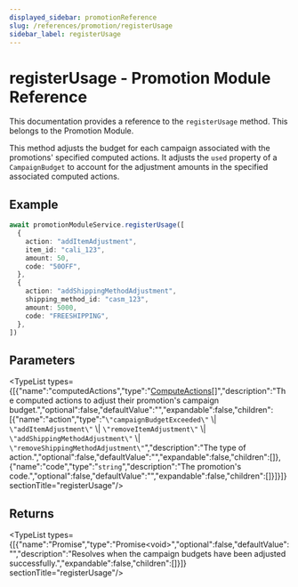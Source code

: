 ```yaml
---
displayed_sidebar: promotionReference
slug: /references/promotion/registerUsage
sidebar_label: registerUsage
---
```



# registerUsage - Promotion Module Reference

This documentation provides a reference to the `registerUsage` method. This belongs to the Promotion Module.

This method adjusts the budget for each campaign associated with the promotions' specified computed actions.
It adjusts the `used` property of a `CampaignBudget` to account for the adjustment amounts in the specified associated
computed actions.

## Example

```ts
await promotionModuleService.registerUsage([
  {
    action: "addItemAdjustment",
    item_id: "cali_123",
    amount: 50,
    code: "50OFF",
  },
  {
    action: "addShippingMethodAdjustment",
    shipping_method_id: "casm_123",
    amount: 5000,
    code: "FREESHIPPING",
  },
])
```

## Parameters

<TypeList types={[{"name":"computedActions","type":"[ComputeActions](../../interfaces/promotion.ComputeActions.mdx)[]","description":"The computed actions to adjust their promotion's campaign budget.","optional":false,"defaultValue":"","expandable":false,"children":[{"name":"action","type":"`\"campaignBudgetExceeded\"` \\| `\"addItemAdjustment\"` \\| `\"removeItemAdjustment\"` \\| `\"addShippingMethodAdjustment\"` \\| `\"removeShippingMethodAdjustment\"`","description":"The type of action.","optional":false,"defaultValue":"","expandable":false,"children":[]},{"name":"code","type":"`string`","description":"The promotion's code.","optional":false,"defaultValue":"","expandable":false,"children":[]}]}]}  sectionTitle="registerUsage"/>

## Returns

<TypeList types={[{"name":"Promise","type":"Promise&#60;void&#62;","optional":false,"defaultValue":"","description":"Resolves when the campaign budgets have been adjusted successfully.","expandable":false,"children":[]}]}  sectionTitle="registerUsage"/>
